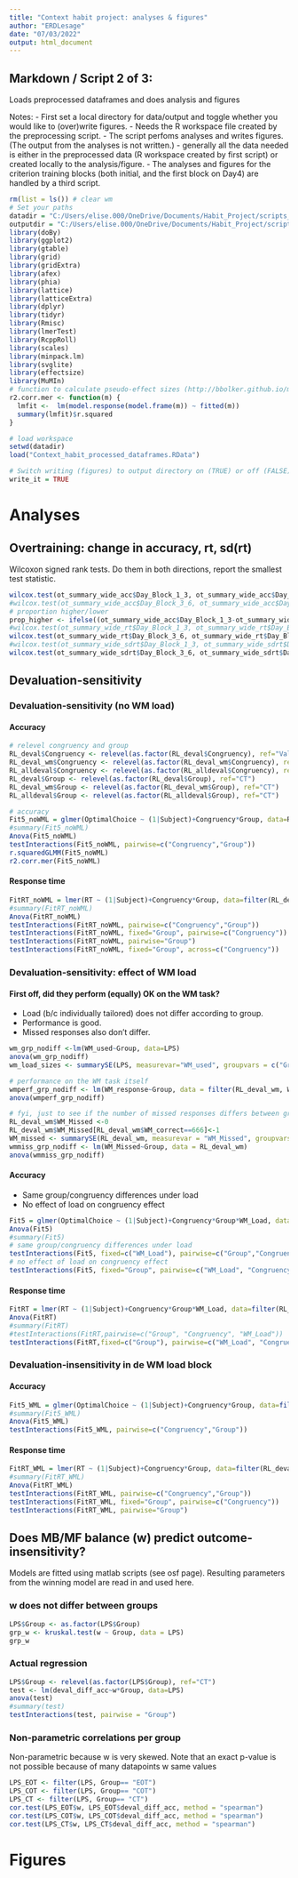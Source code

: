 ```yaml
---
title: "Context habit project: analyses & figures"
author: "ERDLesage"
date: "07/03/2022"
output: html_document
---
```


## Markdown / Script 2 of 3: 
Loads preprocessed dataframes and does analysis and figures

Notes: 
- First set a local directory for data/output and toggle whether you would like to (over)write figures. 
- Needs the R workspace file created by the preprocessing script. 
- The script perfoms  analyses and writes figures. (The output from the analyses is not written.)
- generally all the data needed is either in the preprocessed data (R workspace created by first script) or created locally to the analysis/figure. 
- The analyses and figures for the criterion training blocks (both initial, and the first block on Day4) are handled by a third script.

```r
rm(list = ls()) # clear wm 
# Set your paths 
datadir = "C:/Users/elise.000/OneDrive/Documents/Habit_Project/scripts_for_sharing/analysis_and_output"
outputdir = "C:/Users/elise.000/OneDrive/Documents/Habit_Project/scripts_for_sharing/analysis_and_output"
library(doBy)
library(ggplot2)
library(gtable)
library(grid)
library(gridExtra)
library(afex)
library(phia)
library(lattice)
library(latticeExtra)
library(dplyr)
library(tidyr)
library(Rmisc)
library(lmerTest)
library(RcppRoll)
library(scales)
library(minpack.lm)
library(svglite)
library(effectsize)
library(MuMIn)
# function to calculate pseudo-effect sizes (http://bbolker.github.io/mixedmodels-misc/glmmFAQ.html#how-do-i-compute-a-coefficient-of-determination-r2-or-an-analogue-for-glmms)
r2.corr.mer <- function(m) {
  lmfit <-  lm(model.response(model.frame(m)) ~ fitted(m))
  summary(lmfit)$r.squared
}

# load workspace
setwd(datadir)
load("Context_habit_processed_dataframes.RData")

# Switch writing (figures) to output directory on (TRUE) or off (FALSE) 
write_it = TRUE
```
# Analyses
## Overtraining: change in accuracy, rt, sd(rt)

Wilcoxon signed rank tests. Do them in both directions, report the smallest test statistic.

```r
wilcox.test(ot_summary_wide_acc$Day_Block_1_3, ot_summary_wide_acc$Day_Block_3_6, paired = TRUE, alternative = "two.sided")
#wilcox.test(ot_summary_wide_acc$Day_Block_3_6, ot_summary_wide_acc$Day_Block_1_3, paired = TRUE, alternative = "two.sided")
# proportion higher/lower
prop_higher <- ifelse((ot_summary_wide_acc$Day_Block_1_3-ot_summary_wide_acc$Day_Block_3_6)>0, 1, 0)
#wilcox.test(ot_summary_wide_rt$Day_Block_1_3, ot_summary_wide_rt$Day_Block_3_6, paired = TRUE, alternative = "two.sided")
wilcox.test(ot_summary_wide_rt$Day_Block_3_6, ot_summary_wide_rt$Day_Block_1_3, paired = TRUE, alternative = "two.sided")
#wilcox.test(ot_summary_wide_sdrt$Day_Block_1_3, ot_summary_wide_sdrt$Day_Block_3_6, paired = TRUE, alternative = "two.sided")
wilcox.test(ot_summary_wide_sdrt$Day_Block_3_6, ot_summary_wide_sdrt$Day_Block_1_3, paired = TRUE, alternative = "two.sided")

```

## Devaluation-sensitivity 
### Devaluation-sensitivity (no WM load)
#### Accuracy
```r
# relevel congruency and group
RL_deval$Congruency <- relevel(as.factor(RL_deval$Congruency), ref="Valued")
RL_deval_wm$Congruency <- relevel(as.factor(RL_deval_wm$Congruency), ref="Valued")
RL_alldeval$Congruency <- relevel(as.factor(RL_alldeval$Congruency), ref="Valued")
RL_deval$Group <- relevel(as.factor(RL_deval$Group), ref="CT")
RL_deval_wm$Group <- relevel(as.factor(RL_deval_wm$Group), ref="CT")
RL_alldeval$Group <- relevel(as.factor(RL_alldeval$Group), ref="CT")

# accuracy
Fit5_noWML = glmer(OptimalChoice ~ (1|Subject)+Congruency*Group, data=RL_deval, family=binomial) #
#summary(Fit5_noWML)
Anova(Fit5_noWML)
testInteractions(Fit5_noWML, pairwise=c("Congruency","Group"))
r.squaredGLMM(Fit5_noWML)
r2.corr.mer(Fit5_noWML)
```
#### Response time
```r
FitRT_noWML = lmer(RT ~ (1|Subject)+Congruency*Group, data=filter(RL_deval, OptimalChoice==1)) #
#summary(FitRT_noWML)
Anova(FitRT_noWML)
testInteractions(FitRT_noWML, pairwise=c("Congruency","Group"))
testInteractions(FitRT_noWML, fixed="Group", pairwise=c("Congruency"))
testInteractions(FitRT_noWML, pairwise="Group")
testInteractions(FitRT_noWML, fixed="Group", across=c("Congruency"))
```
### Devaluation-sensitivity: effect of WM load
#### First off, did they perform (equally) OK on the WM task?
- Load (b/c individually tailored) does not differ according to group.
- Performance is good.
- Missed responses also don't differ.
```r
wm_grp_nodiff <-lm(WM_used~Group, data=LPS)
anova(wm_grp_nodiff)
wm_load_sizes <- summarySE(LPS, measurevar="WM_used", groupvars = c("Group"), na.rm="TRUE")

# performance on the WM task itself
wmperf_grp_nodiff <- lm(WM_response~Group, data = filter(RL_deval_wm, WM_response>0, WM_correct!=666))
anova(wmperf_grp_nodiff)

# fyi, just to see if the number of missed responses differs between grps (it doesn't, and is ~2.3%)
RL_deval_wm$WM_Missed <-0
RL_deval_wm$WM_Missed[RL_deval_wm$WM_correct==666]<-1
WM_missed <- summarySE(RL_deval_wm, measurevar = "WM_Missed", groupvars = c("Group"), na.rm="TRUE")
wmmiss_grp_nodiff <- lm(WM_Missed~Group, data = RL_deval_wm)
anova(wmmiss_grp_nodiff)
```
#### Accuracy
- Same group/congruency differences under load
- No effect of load on congruency effect
```r
Fit5 = glmer(OptimalChoice ~ (1|Subject)+Congruency*Group*WM_Load, data=filter(RL_alldeval, WM_correct!=0), family=binomial, glmerControl(optimizer = "bobyqa", optCtrl = list(maxfun = 100000))) # 
Anova(Fit5)
#summary(Fit5)
# same group/congruency differences under load
testInteractions(Fit5, fixed=c("WM_Load"), pairwise=c("Group","Congruency"))
# no effect of load on congruency effect
testInteractions(Fit5, fixed="Group", pairwise=c("WM_Load", "Congruency")) 
```
#### Response time
```r
FitRT = lmer(RT ~ (1|Subject)+Congruency*Group*WM_Load, data=filter(RL_alldeval, OptimalChoice==1, WM_correct!=0)) # 
Anova(FitRT)
#summary(FitRT)
#testInteractions(FitRT,pairwise=c("Group", "Congruency", "WM_Load"))
testInteractions(FitRT,fixed=c("Group"), pairwise=c("WM_Load", "Congruency"))
```

### Devaluation-insensitivity in de WM load block
#### Accuracy
```r
Fit5_WML = glmer(OptimalChoice ~ (1|Subject)+Congruency*Group, data=filter(RL_deval_wm, WM_correct !=0), family=binomial) #
#summary(Fit5_WML)
Anova(Fit5_WML)
testInteractions(Fit5_WML, pairwise=c("Congruency","Group"))
```
#### Response time
```r
FitRT_WML = lmer(RT ~ (1|Subject)+Congruency*Group, data=filter(RL_deval_wm, OptimalChoice==1, WM_correct!=0)) #
#summary(FitRT_WML)
Anova(FitRT_WML)
testInteractions(FitRT_WML, pairwise=c("Congruency","Group"))
testInteractions(FitRT_WML, fixed="Group", pairwise=c("Congruency"))
testInteractions(FitRT_WML, pairwise="Group")
```
## Does MB/MF balance (w) predict outcome-insensitivity?
Models are fitted using matlab scripts (see osf page). Resulting parameters from the winning model are read in and used here.

### w does not differ between groups
```r
LPS$Group <- as.factor(LPS$Group)
grp_w <- kruskal.test(w ~ Group, data = LPS)
grp_w
```
### Actual regression
```r
LPS$Group <- relevel(as.factor(LPS$Group), ref="CT")
test <- lm(deval_diff_acc~w*Group, data=LPS)
anova(test)
#summary(test)
testInteractions(test, pairwise = "Group")
```
### Non-parametric correlations per group 
Non-parametric because w is very skewed.
Note that an exact p-value is not possible because of many datapoints w same values
```r
LPS_EOT <- filter(LPS, Group== "EOT")
LPS_COT <- filter(LPS, Group== "COT")
LPS_CT <- filter(LPS, Group== "CT")
cor.test(LPS_EOT$w, LPS_EOT$deval_diff_acc, method = "spearman")
cor.test(LPS_COT$w, LPS_COT$deval_diff_acc, method = "spearman")
cor.test(LPS_CT$w, LPS_CT$deval_diff_acc, method = "spearman")
```
# Figures